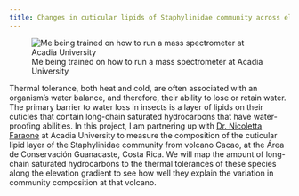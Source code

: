 ```yaml
---
title: Changes in cuticular lipids of Staphylinidae community across elevation at the Área de Conservación Guanacaste, Costa Rica
---
```


![Me being trained on how to run a mass spectrometer at Acadia University](gs_training.jpeg)

Thermal tolerance, both heat and cold, are often associated with an organism's water balance, and therefore, their ability to lose or retain water. The primary barrier to water loss in insects is a layer of lipids on their cuticles that contain long-chain saturated hydrocarbons that have water-proofing abilities. In this project, I am partnering up with <a href="https://chemistry.acadiau.ca/dr-nicoletta-faraone.html" target="_blank">Dr. Nicoletta Faraone</a> at Acadia University to measure the composition of the cuticular lipid layer of the Staphylinidae community from volcano Cacao, at the Área de Conservación Guanacaste, Costa Rica. We will map the amount of long-chain saturated hydrocarbons to the thermal tolerances of these species along the elevation gradient to see how well they explain the variation in community composition at that volcano.
